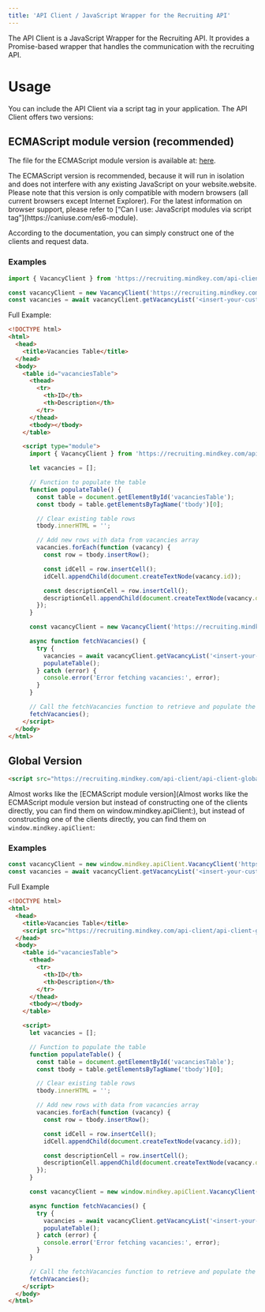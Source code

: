 ```yaml
---
title: 'API Client / JavaScript Wrapper for the Recruiting API'
---
```


The API Client is a JavaScript Wrapper for the Recruiting API. It provides a Promise-based wrapper that handles the communication with the recruiting API.

# Usage

You can include the API Client via a script tag in your application. The API Client offers two versions:

## ECMAScript module version (recommended)

The file for the ECMAScript module version is available at: [here](https://recruiting.mindkey.com/api-client/api-client-module.js).

<Note>
The ECMAScript version is recommended, because it will run in isolation and does not interfere with any existing JavaScript on your website.website.
Please note that this version is only compatible with modern browsers (all current browsers except Internet Explorer). For the latest information on browser support, please refer to [“Can I use: JavaScript modules via script tag”](https://caniuse.com/es6-module).
</Note>

According to the documentation, you can simply construct one of the clients and request data.

### Examples

```javascript
import { VacancyClient } from 'https://recruiting.mindkey.com/api-client/api-client-module.js';

const vacancyClient = new VacancyClient('https://recruiting.mindkey.com/api');
const vacancies = await vacancyClient.getVacancyList('<insert-your-customer-id-here>', 'en-US');

```

Full Example:

```html
<!DOCTYPE html>
<html>
  <head>
    <title>Vacancies Table</title>
  </head>
  <body>
    <table id="vacanciesTable">
      <thead>
        <tr>
          <th>ID</th>
          <th>Description</th>
        </tr>
      </thead>
      <tbody></tbody>
    </table>

    <script type="module">
      import { VacancyClient } from 'https://recruiting.mindkey.com/api-client/api-client-module.js';

      let vacancies = [];

      // Function to populate the table
      function populateTable() {
        const table = document.getElementById('vacanciesTable');
        const tbody = table.getElementsByTagName('tbody')[0];

        // Clear existing table rows
        tbody.innerHTML = '';

        // Add new rows with data from vacancies array
        vacancies.forEach(function (vacancy) {
          const row = tbody.insertRow();

          const idCell = row.insertCell();
          idCell.appendChild(document.createTextNode(vacancy.id));

          const descriptionCell = row.insertCell();
          descriptionCell.appendChild(document.createTextNode(vacancy.description));
        });
      }

      const vacancyClient = new VacancyClient('https://recruiting.mindkey.com/api');

      async function fetchVacancies() {
        try {
          vacancies = await vacancyClient.getVacancyList('<insert-your-customer-id-here>', 'en-US');
          populateTable();
        } catch (error) {
          console.error('Error fetching vacancies:', error);
        }
      }

      // Call the fetchVacancies function to retrieve and populate the table with vacancies
      fetchVacancies();
    </script>
  </body>
</html>

```

## Global Version

```html
<script src="https://recruiting.mindkey.com/api-client/api-client-global.js"></script>
```

Almost works like the [ECMAScript module version]\(Almost works like the ECMAScript module version but instead of constructing one of the clients directly, you can find them on window.mindkey.apiClient:), but instead of constructing one of the clients directly, you can find them on `window.mindkey.apiClient`:

### Examples

```javascript
const vacancyClient = new window.mindkey.apiClient.VacancyClient('https://recruiting.mindkey.com/api');
const vacancies = await vacancyClient.getVacancyList('<insert-your-customer-id-here>', 'en-US');
```

Full Example

```html
<!DOCTYPE html>
<html>
  <head>
    <title>Vacancies Table</title>
    <script src="https://recruiting.mindkey.com/api-client/api-client-global.js"></script>
  </head>
  <body>
    <table id="vacanciesTable">
      <thead>
        <tr>
          <th>ID</th>
          <th>Description</th>
        </tr>
      </thead>
      <tbody></tbody>
    </table>

    <script>
      let vacancies = [];

      // Function to populate the table
      function populateTable() {
        const table = document.getElementById('vacanciesTable');
        const tbody = table.getElementsByTagName('tbody')[0];

        // Clear existing table rows
        tbody.innerHTML = '';

        // Add new rows with data from vacancies array
        vacancies.forEach(function (vacancy) {
          const row = tbody.insertRow();

          const idCell = row.insertCell();
          idCell.appendChild(document.createTextNode(vacancy.id));

          const descriptionCell = row.insertCell();
          descriptionCell.appendChild(document.createTextNode(vacancy.description));
        });
      }

      const vacancyClient = new window.mindkey.apiClient.VacancyClient('https://recruiting.mindkey.com/api');

      async function fetchVacancies() {
        try {
          vacancies = await vacancyClient.getVacancyList('<insert-your-customer-id-here>', 'en-US');
          populateTable();
        } catch (error) {
          console.error('Error fetching vacancies:', error);
        }
      }

      // Call the fetchVacancies function to retrieve and populate the table with vacancies
      fetchVacancies();
    </script>
  </body>
</html>

```